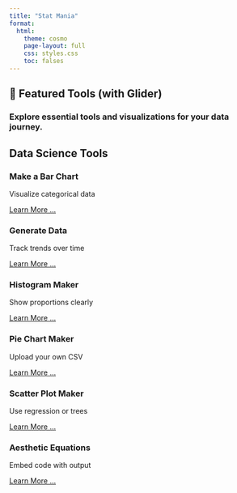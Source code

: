 ```yaml
---
title: "Stat Mania"
format:
  html:
    theme: cosmo
    page-layout: full
    css: styles.css
    toc: falses
---
```


## 🔄 Featured Tools (with Glider)

### Explore essential tools and visualizations for your data journey.

## <i class="fas fa-tools"></i> Data Science Tools

<div class="feature-grid">

<div class="feature-box">
  <i class="fas fa-chart-column fa-3x"></i>
  <h3>Make a Bar Chart</h3>
  <p>Visualize categorical data</p>
  <a href="ds/viz/bar.html" >Learn More ...</a>
</div>

<div class="feature-box">
  <i class="fas fa-database fa-3x"></i>
  <h3>Generate Data</h3>
  <p>Track trends over time</p>
  <a href="ds/viz/gen-data.html" >Learn More ...</a>
</div>

<div class="feature-box">
  <i class="fas fa-chart-pie fa-3x"></i>
  <h3>Histogram Maker</h3>
  <p>Show proportions clearly</p>
  <a href="ds/viz/hist.html" >Learn More ...</a>
</div>

<div class="feature-box">
  <i class="fas fa-chart-pie fa-3x"></i>
  <h3>Pie Chart Maker</h3>
  <p>Upload your own CSV</p>
  <a href="ds/viz/pie.html" >Learn More ...</a>
</div>

<div class="feature-box">
  <i class="fa-solid fa-chart-scatter fa-3x"></i>
  <h3>Scatter Plot Maker</h3>
  <p>Use regression or trees</p>
  <a href="ds/viz/scatter.html" >Learn More ...</a>
</div>

<div class="feature-box">
  <i class="fas fa-code fa-3x"></i>
  <h3>Aesthetic Equations</h3>
  <p>Embed code with output</p>
  <a href="ds/viz/aes.html" >Learn More ...</a>
</div>

</div>
